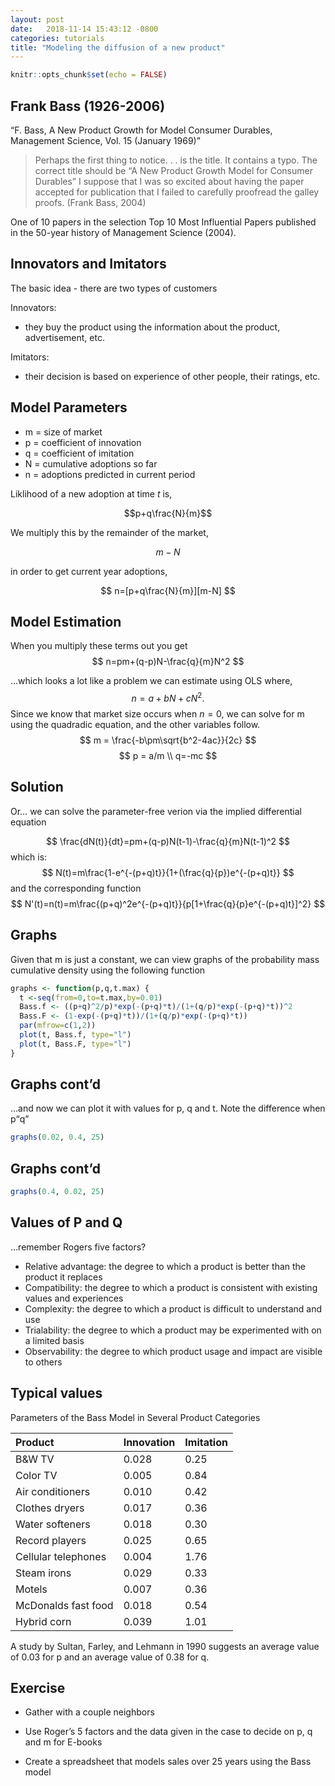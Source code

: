 ```yaml
---
layout: post
date:   2018-11-14 15:43:12 -0800
categories: tutorials
title: "Modeling the diffusion of a new product"
---
```


```r
knitr::opts_chunk$set(echo = FALSE)
```

## Frank Bass (1926-2006)

"F. Bass, A New Product Growth for Model Consumer Durables,
Management Science, Vol. 15 (January 1969)"

> Perhaps the first thing to notice. . . is the title. It contains a typo. The correct title should be "A New Product Growth Model for Consumer Durables" I suppose that I was so excited about having the paper accepted for
publication that I failed to carefully proofread the galley proofs. (Frank Bass, 2004)

One of 10 papers in the selection Top 10 Most Influential Papers published in the 50-year history of Management Science (2004).

## Innovators and Imitators
The basic idea - there are two types of customers

Innovators:

- they buy the product using the information about the product, advertisement, etc.

Imitators:

- their decision is based on experience of other people, their ratings, etc.

## Model Parameters

- m = size of market
- p = coefficient of innovation
- q = coefficient of imitation
- N = cumulative adoptions so far
- n = adoptions predicted in current period

Liklihood of a new adoption at time $t$ is, 

$$p+q\frac{N}{m}$$

We multiply this by the remainder of the market,

$$m-N$$

in order to get current year adoptions,

$$
n=[p+q\frac{N}{m}][m-N]
$$

## Model Estimation

When you multiply these terms out you get
$$
n=pm+(q-p)N-\frac{q}{m}N^2
$$

...which looks a lot like a problem we can estimate using OLS where,
$$
n=a+bN+cN^2.
$$
Since we know that market size occurs when $n=0$, we can solve for m using the quadradic equation, and the other variables follow.
$$
m = \frac{-b\pm\sqrt{b^2-4ac}}{2c}
$$
$$
p = a/m \\
q=-mc
$$

## Solution
Or... we can solve the parameter-free verion via the implied differential equation 

$$
\frac{dN(t)}{dt}=pm+(q-p)N(t-1)-\frac{q}{m}N(t-1)^2
$$
which is:
$$
N(t)=m\frac{1-e^{-(p+q)t}}{1+(\frac{q}{p})e^{-(p+q)t}}
$$
and the corresponding function
$$
N'(t)=n(t)=m\frac{(p+q)^2e^{-(p+q)t}}{p[1+\frac{q}{p}e^{-(p+q)t}]^2}
$$


## Graphs

Given that m is just a constant, we can view graphs of the probability mass cumulative density using the following function

```r
graphs <- function(p,q,t.max) {
  t <-seq(from=0,to=t.max,by=0.01) 
  Bass.f <- ((p+q)^2/p)*exp(-(p+q)*t)/(1+(q/p)*exp(-(p+q)*t))^2
  Bass.F <- (1-exp(-(p+q)*t))/(1+(q/p)*exp(-(p+q)*t))
  par(mfrow=c(1,2))
  plot(t, Bass.f, type="l")
  plot(t, Bass.F, type="l")
}
```

## Graphs cont'd

...and now we can plot it with values for p, q and t. Note the difference when p<q and p>q

```r
graphs(0.02, 0.4, 25)
```

## Graphs cont'd

```r
graphs(0.4, 0.02, 25)
```

## Values of P and Q

...remember Rogers five factors?

- Relative advantage: the degree to which a product is better than the product it replaces 
- Compatibility: the degree to which a product is consistent with existing values and experiences 
- Complexity: the degree to which a product is difficult to understand and use
- Trialability: the degree to which a product may be experimented with on a limited basis 
- Observability: the degree to which product usage and impact are visible to others

## Typical values

Parameters  of the Bass Model in Several Product Categories

| Product | Innovation | Imitation |
|:----------|:----------|:----------|
| B&W TV | 0.028 | 0.25 |
|Color TV | 0.005 | 0.84 |
|Air conditioners | 0.010 | 0.42 |
| Clothes dryers| 0.017 | 0.36 |
| Water softeners | 0.018 | 0.30 | 
| Record players | 0.025 | 0.65 | 
| Cellular telephones | 0.004 | 1.76 |
| Steam irons | 0.029 | 0.33 |
| Motels | 0.007 | 0.36 |
| McDonalds fast food | 0.018 | 0.54 |
| Hybrid corn | 0.039 | 1.01 |

A study by Sultan, Farley, and Lehmann in 1990 suggests an average value of 0.03 for 
p and an average  value of 0.38 for q.

## Exercise

- Gather with a couple neighbors

- Use Roger’s 5 factors and the data given in the case to decide on p, q and m for E-books

- Create a spreadsheet that models sales over 25 years using the Bass model

